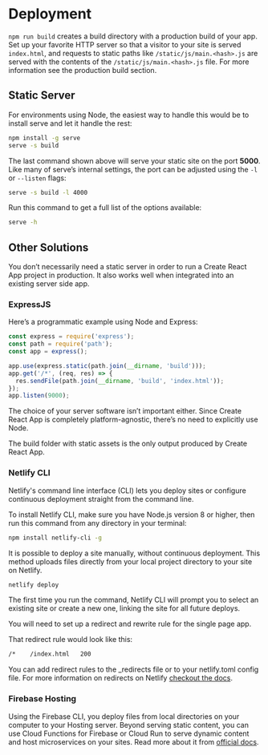 # Deployment

`npm run build` creates a build directory with a production build of your app. Set up your favorite HTTP server so that a visitor to your site is served `index.html`, and requests to static paths like `/static/js/main.<hash>.js` are served with the contents of the `/static/js/main.<hash>.js` file. For more information see the production build section.

## Static Server
For environments using Node, the easiest way to handle this would be to install serve and let it handle the rest:

```sh
npm install -g serve
serve -s build
```

The last command shown above will serve your static site on the port **5000**. Like many of serve’s internal settings, the port can be adjusted using the `-l` or `--listen` flags:

```sh
serve -s build -l 4000
```

Run this command to get a full list of the options available:

```sh
serve -h
```

## Other Solutions

You don’t necessarily need a static server in order to run a Create React App project in production. It also works well when integrated into an existing server side app.

### ExpressJS

Here’s a programmatic example using Node and Express:

```js
const express = require('express');
const path = require('path');
const app = express();

app.use(express.static(path.join(__dirname, 'build')));
app.get('/*', (req, res) => {
  res.sendFile(path.join(__dirname, 'build', 'index.html'));
});
app.listen(9000);
```

The choice of your server software isn’t important either. Since Create React App is completely platform-agnostic, there’s no need to explicitly use Node.

The build folder with static assets is the only output produced by Create React App.

### Netlify CLI

Netlify's command line interface (CLI) lets you deploy sites or configure continuous deployment straight from the command line.

To install Netlify CLI, make sure you have Node.js version 8 or higher, then run this command from any directory in your terminal:

```sh
npm install netlify-cli -g
```

It is possible to deploy a site manually, without continuous deployment. This method uploads files directly from your local project directory to your site on Netlify.

```sh
netlify deploy
```

The first time you run the command, Netlify CLI will prompt you to select an existing site or create a new one, linking the site for all future deploys.

You will need to set up a redirect and rewrite rule for the single page app.

That redirect rule would look like this:

```sh
/*    /index.html   200
```

You can add redirect rules to the _redirects file or to your netlify.toml config file. For more information on redirects on Netlify <a href="https://www.netlify.com/docs/redirects" target="_blank">checkout the docs</a>.

### Firebase Hosting

Using the Firebase CLI, you deploy files from local directories on your computer to your Hosting server. Beyond serving static content, you can use Cloud Functions for Firebase or Cloud Run to serve dynamic content and host microservices on your sites. Read more about it from <a href="https://firebase.google.com/docs/hosting">official docs</a>.